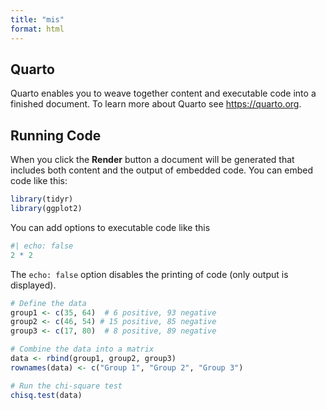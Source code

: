 ```yaml
---
title: "mis"
format: html
---
```


## Quarto

Quarto enables you to weave together content and executable code into a finished document. To learn more about Quarto see <https://quarto.org>.

## Running Code

When you click the **Render** button a document will be generated that includes both content and the output of embedded code. You can embed code like this:

```r
library(tidyr)
library(ggplot2)
```

You can add options to executable code like this

```r
#| echo: false
2 * 2
```

The `echo: false` option disables the printing of code (only output is displayed).

```r
# Define the data
group1 <- c(35, 64)  # 6 positive, 93 negative
group2 <- c(46, 54) # 15 positive, 85 negative
group3 <- c(17, 80)  # 8 positive, 89 negative

# Combine the data into a matrix
data <- rbind(group1, group2, group3)
rownames(data) <- c("Group 1", "Group 2", "Group 3")

# Run the chi-square test
chisq.test(data)
```
